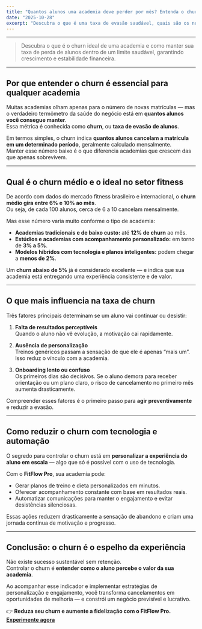 ---
title: "Quantos alunos uma academia deve perder por mês? Entenda o churn ideal"
date: "2025-10-28"
excerpt: "Descubra o que é uma taxa de evasão saudável, quais são os números médios do setor e como reduzir cancelamentos com estratégias práticas. Entenda como acompanhar seus indicadores pode transformar a rentabilidade e previsibilidade do seu negócio fitness."
---

---

> Descubra o que é o churn ideal de uma academia e como manter sua taxa de perda de alunos dentro de um limite saudável, garantindo crescimento e estabilidade financeira.

---

## Por que entender o churn é essencial para qualquer academia

Muitas academias olham apenas para o número de novas matrículas — mas o verdadeiro termômetro da saúde do negócio está em **quantos alunos você consegue manter**.  
Essa métrica é conhecida como **churn**, ou **taxa de evasão de alunos**.

Em termos simples, o churn indica **quantos alunos cancelam a matrícula em um determinado período**, geralmente calculado mensalmente.  
Manter esse número baixo é o que diferencia academias que crescem das que apenas sobrevivem.

---

## Qual é o churn médio e o ideal no setor fitness

De acordo com dados do mercado fitness brasileiro e internacional, o **churn médio gira entre 6% e 10% ao mês**.  
Ou seja, de cada 100 alunos, cerca de 6 a 10 cancelam mensalmente.

Mas esse número varia muito conforme o tipo de academia:

- **Academias tradicionais e de baixo custo:** até **12% de churn** ao mês.  
- **Estúdios e academias com acompanhamento personalizado:** em torno de **3% a 5%**.  
- **Modelos híbridos com tecnologia e planos inteligentes:** podem chegar a **menos de 2%**.

Um **churn abaixo de 5%** já é considerado excelente — e indica que sua academia está entregando uma experiência consistente e de valor.

---

## O que mais influencia na taxa de churn

Três fatores principais determinam se um aluno vai continuar ou desistir:

1. **Falta de resultados perceptíveis**  
   Quando o aluno não vê evolução, a motivação cai rapidamente.

2. **Ausência de personalização**  
   Treinos genéricos passam a sensação de que ele é apenas “mais um”. Isso reduz o vínculo com a academia.

3. **Onboarding lento ou confuso**  
   Os primeiros dias são decisivos. Se o aluno demora para receber orientação ou um plano claro, o risco de cancelamento no primeiro mês aumenta drasticamente.

Compreender esses fatores é o primeiro passo para **agir preventivamente** e reduzir a evasão.

---

## Como reduzir o churn com tecnologia e automação

O segredo para controlar o churn está em **personalizar a experiência do aluno em escala** — algo que só é possível com o uso de tecnologia.

Com o **FitFlow Pro**, sua academia pode:

- Gerar planos de treino e dieta personalizados em minutos.  
- Oferecer acompanhamento constante com base em resultados reais.  
- Automatizar comunicações para manter o engajamento e evitar desistências silenciosas.

Essas ações reduzem drasticamente a sensação de abandono e criam uma jornada contínua de motivação e progresso.

---

## Conclusão: o churn é o espelho da experiência

Não existe sucesso sustentável sem retenção.  
Controlar o churn é **entender como o aluno percebe o valor da sua academia**.

Ao acompanhar esse indicador e implementar estratégias de personalização e engajamento, você transforma cancelamentos em oportunidades de melhoria — e constrói um negócio previsível e lucrativo.

👉 **Reduza seu churn e aumente a fidelização com o FitFlow Pro.**  
[**Experimente agora**](https://fitflowpro.com.br)
